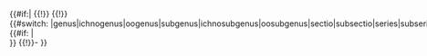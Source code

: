 <includeonly>{{#if:{{{rank|}}}|<!--
Cell stating the rank: 
-->
{{!}}{{nowrap|{{sinicize rank| {{{rank|}}} }}：}}<!--
Cell stating the taxon's name, italicized if necessary, with authority:
-->
{{!}} <span class="{{lc:{{anglicise rank|{{{rank}}} }} }}" style="white-space:nowrap;">{{#switch:{{lc:{{{rank}}} }} |genus|ichnogenus|oogenus|subgenus|ichnosubgenus|oosubgenus|sectio|subsectio|series|subseries|species|ichnospecies|oospecies|subspecies|ichnosubspecies|oosubspecies=''{{{link}}}''
|{{{link}}} }}</span>{{#if:{{{auth|}}}
|<br /><small>{{{auth}}}</small>}}
{{!}}-
}}</includeonly><noinclude>{{documentation}}</noinclude>